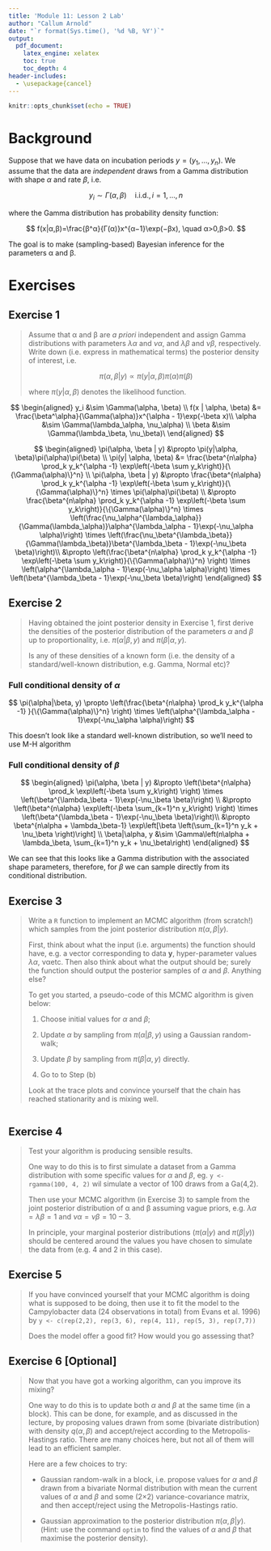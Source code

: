 ```yaml
---
title: 'Module 11: Lesson 2 Lab'
author: "Callum Arnold"
date: "`r format(Sys.time(), '%d %B, %Y')`"
output: 
  pdf_document:
    latex_engine: xelatex
    toc: true
    toc_depth: 4
header-includes:
  - \usepackage{cancel}
---
```


```r
knitr::opts_chunk$set(echo = TRUE)
```

# Background

Suppose that we have data on incubation periods $y=(y_1,…,y_n)$. We assume that
the data are *independent* draws from a Gamma distribution with shape $\alpha$
and rate $\beta$, i.e.

$$
y_i \sim \Gamma(\alpha, \beta) \quad \text{i.i.d.}, i=1, ..., n
$$

where the Gamma distribution has probability density function:

$$
f(x|α,β)=\frac{β^α}{Γ(α)}x^{α−1}\exp(−βx), \quad α>0,β>0.
$$

The goal is to make (sampling-based) Bayesian inference for the parameters α and
β.

# Exercises

## Exercise 1

> Assume that α and β are *a priori* independent and assign Gamma distributions
> with parameters $λα$ and $να$, and $λβ$ and $νβ$, respectively. Write down
> (i.e. express in mathematical terms) the posterior density of interest, i.e.
>
> $$
> π(α,β|y)∝π(y|α,β)π(α)π(β)
> $$
>
> where $π(y|α,β)$ denotes the likelihood function.

$$
\begin{aligned}
y_i &\sim \Gamma(\alpha, \beta) \\
f(x | \alpha, \beta) &= \frac{\beta^\alpha}{\Gamma(\alpha)}x^{\alpha - 1}\exp(-\beta x)\\
\alpha &\sim \Gamma(\lambda_\alpha, \nu_\alpha) \\
\beta &\sim \Gamma(\lambda_\beta, \nu_\beta)\
\end{aligned}
$$

$$
\begin{aligned}
\pi(\alpha, \beta | y) &\propto 
\pi(y|\alpha, \beta)\pi(\alpha)\pi(\beta) \\
\pi(y| \alpha, \beta) 
&= \frac{\beta^{n\alpha} \prod_k y_k^{\alpha -1} \exp\left(-\beta \sum y_k\right)}{\{\Gamma(\alpha)\}^n} \\
\pi(\alpha, \beta | y) &\propto \frac{\beta^{n\alpha} \prod_k y_k^{\alpha -1} \exp\left(-\beta \sum y_k\right)}{\{\Gamma(\alpha)\}^n} \times \pi(\alpha)\pi(\beta) \\
&\propto \frac{\beta^{n\alpha} \prod_k y_k^{\alpha -1} \exp\left(-\beta \sum y_k\right)}{\{\Gamma(\alpha)\}^n} \times  \left(\frac{\nu_\alpha^{\lambda_\alpha}}{\Gamma(\lambda_\alpha)}\alpha^{\lambda_\alpha - 1}\exp(-\nu_\alpha \alpha)\right) \times \left(\frac{\nu_\beta^{\lambda_\beta}}{\Gamma(\lambda_\beta)}\beta^{\lambda_\beta - 1}\exp(-\nu_\beta \beta)\right)\\
&\propto \left(\frac{\beta^{n\alpha} \prod_k y_k^{\alpha -1} \exp\left(-\beta \sum y_k\right)}{\{\Gamma(\alpha)\}^n} \right) \times \left(\alpha^{\lambda_\alpha - 1}\exp(-\nu_\alpha \alpha)\right) \times \left(\beta^{\lambda_\beta - 1}\exp(-\nu_\beta \beta)\right)
\end{aligned}
$$

## Exercise 2

> Having obtained the joint posterior density in Exercise 1, first derive the
> densities of the posterior distribution of the parameters $α$ and $β$ up to
> proportionality, i.e. $π(α|β,y)$ and $π(β|α,y)$.
>
> Is any of these densities of a known form (i.e. the density of a
> standard/well-known distribution, e.g. Gamma, Normal etc)?

### Full conditional density of $\alpha$

$$
\pi(\alpha|\beta, y) \propto \left(\frac{\beta^{n\alpha} \prod_k y_k^{\alpha -1} }{\{\Gamma(\alpha)\}^n} \right) \times \left(\alpha^{\lambda_\alpha - 1}\exp(-\nu_\alpha \alpha)\right)
$$

This doesn't look like a standard well-known distribution, so we'll need to use
M-H algorithm

### Full conditional density of $\beta$

$$
\begin{aligned}
\pi(\alpha, \beta | y) &\propto \left(\beta^{n\alpha} \prod_k \exp\left(-\beta \sum y_k\right) \right) \times \left(\beta^{\lambda_\beta - 1}\exp(-\nu_\beta \beta)\right) \\
&\propto \left(\beta^{n\alpha}  \exp\left(-\beta \sum_{k=1}^n y_k\right) \right) \times \left(\beta^{\lambda_\beta - 1}\exp(-\nu_\beta \beta)\right)\\
&\propto \beta^{n\alpha + \lambda_\beta-1} \exp\left[\beta \left(\sum_{k=1}^n y_k + \nu_\beta \right)\right] \\
\beta|\alpha, y &\sim \Gamma\left(n\alpha + \lambda_\beta, \sum_{k=1}^n y_k + \nu_\beta\right)
\end{aligned}
$$

We can see that this looks like a Gamma distribution with the associated shape
parameters, therefore, for $\beta$ we can sample directly from its conditional
distribution.

## Exercise 3

> Write a `R` function to implement an MCMC algorithm (from scratch!) which
> samples from the joint posterior distribution $π(α,β|y)$.
>
> First, think about what the input (i.e. arguments) the function should have,
> e.g. a vector corresponding to data $\mathbf{y}$, hyper-parameter values $λα$,
> ναetc. Then also think about what the output should be; surely the function
> should output the posterior samples of $α$ and $β$. Anything else?
>
> To get you started, a pseudo-code of this MCMC algorithm is given below:
>
> 1.  Choose initial values for $α$ and $β$;
>
> 2.  Update $α$ by sampling from $π(α|β,y)$ using a Gaussian random-walk;
>
> 3.  Update $β$ by sampling from $π(β|α,y)$ directly.
>
> 4.  Go to to Step (b)
>
> Look at the trace plots and convince yourself that the chain has reached
> stationarity and is mixing well.

```r

```

## Exercise 4

> Test your algorithm is producing sensible results.
>
> One way to do this is to first simulate a dataset from a Gamma distribution
> with some specific values for $α$ and $β$, eg. `y <- rgamma(100, 4, 2)` wil
> simulate a vector of 100 draws from a Ga(4,2).
>
> Then use your MCMC algorithm (in Exercise 3) to sample from the joint
> posterior distribution of α and β assuming vague priors, e.g. $λα=λβ=1$ and
> $να=νβ=10−3$.
>
> In principle, your marginal posterior distributions ($π(α|y)$ and $π(β|y)$)
> should be centered around the values you have chosen to simulate the data from
> (e.g. 4 and 2 in this case).

## Exercise 5

> If you have convinced yourself that your MCMC algorithm is doing what is
> supposed to be doing, then use it to fit the model to the Campylobacter data
> (24 observations in total) from Evans et al. 1996) by
> `y <- c(rep(2,2), rep(3, 6), rep(4, 11), rep(5, 3), rep(7,7))`
>
> Does the model offer a good fit? How would you go assessing that?

## Exercise 6 [Optional]

> Now that you have got a working algorithm, can you improve its mixing?
>
> One way to do this is to update both $α$ and $β$ at the same time (in a
> block). This can be done, for example, and as discussed in the lecture, by
> proposing values drawn from some (bivariate distribution) with density
> $q(α,β)$ and accept/reject according to the Metropolis-Hastings ratio. There
> are many choices here, but not all of them will lead to an efficient sampler.
>
> Here are a few choices to try:
>
> -   Gaussian random-walk in a block, i.e. propose values for $α$ and $β$ drawn
>     from a bivariate Normal distribution with mean the current values of $α$
>     and $β$ and some (2×2) variance-covariance matrix, and then accept/reject
>     using the Metropolis-Hastings ratio.
>
> -   Gaussian approximation to the posterior distribution $π(α,β|y)$. (Hint:
>     use the command `optim` to find the values of $α$ and $β$ that maximise
>     the posterior density).
